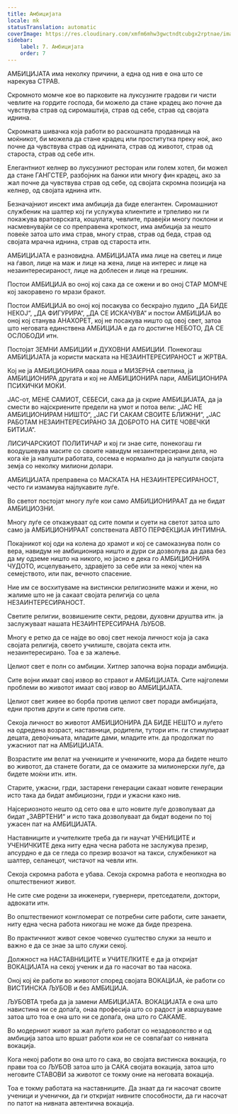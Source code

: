 ```yaml
---
title: Амбицијата
locale: mk
statusTranslation: automatic
coverImage: https://res.cloudinary.com/xmfm6mhw3gwctndtcubgx2rptnae/image/upload/v1740337243/small_cover_educacion_fundamental_a051170f1c.webp
sidebar:
    label: 7. Амбицијата
    order: 7
---
```

АМБИЦИЈАТА има неколку причини, а една од нив е она што се нарекува СТРАВ.

Скромното момче кое во парковите на луксузните градови ги чисти чевлите на гордите господа, би можело да стане крадец ако почне да чувствува страв од сиромаштија, страв од себе, страв од својата иднина.

Скромната шивачка која работи во раскошната продавница на моќникот, би можела да стане крадец или проститутка преку ноќ, ако почне да чувствува страв од иднината, страв од животот, страв од староста, страв од себе итн.

Елегантниот келнер во луксузниот ресторан или голем хотел, би можел да стане ГАНГСТЕР, разбојник на банки или многу фин крадец, ако за жал почне да чувствува страв од себе, од својата скромна позиција на келнер, од својата иднина итн.

Безначајниот инсект има амбиција да биде елегантен. Сиромашниот службеник на шалтер кој ги услужува клиентите и трпеливо ни ги покажува вратоврската, кошулата, чевлите, правејќи многу поклони и насмевнувајќи се со преправена кроткост, има амбиција за нешто повеќе затоа што има страв, многу страв, страв од беда, страв од својата мрачна иднина, страв од староста итн.

АМБИЦИЈАТА е разновидна. АМБИЦИЈАТА има лице на светец и лице на ѓавол, лице на маж и лице на жена, лице на интерес и лице на незаинтересираност, лице на доблесен и лице на грешник.

Постои АМБИЦИЈА во оној кој сака да се ожени и во оној СТАР МОМЧЕ кој закоравено го мрази бракот.

Постои АМБИЦИЈА во оној кој посакува со бескрајно лудило „ДА БИДЕ НЕКОЈ“, „ДА ФИГУРИРА“, „ДА СЕ ИСКАЧУВА“ и постои АМБИЦИЈА во оној кој станува АНАХОРЕТ, кој не посакува ништо од овој свет, затоа што неговата единствена АМБИЦИЈА е да го достигне НЕБОТО, ДА СЕ ОСЛОБОДИ итн.

Постојат ЗЕМНИ АМБИЦИИ и ДУХОВНИ АМБИЦИИ. Понекогаш АМБИЦИЈАТА ја користи маската на НЕЗАИНТЕРЕСИРАНОСТ и ЖРТВА.

Кој не ја АМБИЦИОНИРА оваа лоша и МИЗЕРНА светлина, ја АМБИЦИОНИРА другата и кој не АМБИЦИОНИРА пари, АМБИЦИОНИРА ПСИХИЧКИ МОЌИ.

ЈАС-от, МЕНЕ САМИОТ, СЕБЕСИ, сака да ја скрие АМБИЦИЈАТА, да ја смести во најскриените предели на умот и потоа вели: „ЈАС НЕ АМБИЦИОНИРАМ НИШТО“, „ЈАС ГИ САКАМ СВОИТЕ БЛИЖНИ“, „ЈАС РАБОТАМ НЕЗАИНТЕРЕСИРАНО ЗА ДОБРОТО НА СИТЕ ЧОВЕЧКИ БИТИЈА“.

ЛИСИЧАРСКИОТ ПОЛИТИЧАР и кој ги знае сите, понекогаш ги воодушевува масите со своите навидум незаинтересирани дела, но кога ќе ја напушти работата, сосема е нормално да ја напушти својата земја со неколку милиони долари.

АМБИЦИЈАТА преправена со МАСКАТА НА НЕЗАИНТЕРЕСИРАНОСТ, често ги измамува најлукавите луѓе.

Во светот постојат многу луѓе кои само АМБИЦИОНИРААТ да не бидат АМБИЦИОЗНИ.

Многу луѓе се откажуваат од сите помпи и суети на светот затоа што само ја АМБИЦИОНИРААТ сопствената АВТО ПЕРФЕКЦИЈА ИНТИМНА.

Покајникот кој оди на колена до храмот и кој се самоказнува полн со вера, навидум не амбиционира ништо и дури си дозволува да дава без да му одземе ништо на никого, но јасно е дека го АМБИЦИОНИРА ЧУДОТО, исцелувањето, здравјето за себе или за некој член на семејството, или пак, вечното спасение.

Ние им се восхитуваме на вистински религиозните мажи и жени, но жалиме што не ја сакаат својата религија со цела НЕЗАИНТЕРЕСИРАНОСТ.

Светите религии, возвишените секти, редови, духовни друштва итн. ја заслужуваат нашата НЕЗАИНТЕРЕСИРАНА ЉУБОВ.

Многу е ретко да се најде во овој свет некоја личност која ја сака својата религија, своето училиште, својата секта итн. незаинтересирано. Тоа е за жалење.

Целиот свет е полн со амбиции. Хитлер започна војна поради амбиција.

Сите војни имаат свој извор во стравот и АМБИЦИЈАТА. Сите најголеми проблеми во животот имаат свој извор во АМБИЦИЈАТА.

Целиот свет живее во борба против целиот свет поради амбицијата, едни против други и сите против сите.

Секоја личност во животот АМБИЦИОНИРА ДА БИДЕ НЕШТО и луѓето на одредена возраст, наставници, родители, тутори итн. ги стимулираат децата, девојчињата, младите дами, младите итн. да продолжат по ужасниот пат на АМБИЦИЈАТА.

Возрастите им велат на учениците и ученичките, мора да бидете нешто во животот, да станете богати, да се омажите за милионерски луѓе, да бидете моќни итн. итн.

Старите, ужасни, грди, застарени генерации сакаат новите генерации исто така да бидат амбициозни, грди и ужасни како нив.

Најсериозното нешто од сето ова е што новите луѓе дозволуваат да бидат „ЗАВРТЕНИ“ и исто така дозволуваат да бидат водени по тој ужасен пат на АМБИЦИЈАТА.

Наставниците и учителките треба да ги научат УЧЕНИЦИТЕ и УЧЕНИЧКИТЕ дека ниту една чесна работа не заслужува презир, апсурдно е да се гледа со презир возачот на такси, службеникот на шалтер, селанецот, чистачот на чевли итн.

Секоја скромна работа е убава. Секоја скромна работа е неопходна во општествениот живот.

Не сите сме родени за инженери, гувернери, претседатели, доктори, адвокати итн.

Во општествениот конгломерат се потребни сите работи, сите занаети, ниту една чесна работа никогаш не може да биде презрена.

Во практичниот живот секое човечко суштество служи за нешто и важно е да се знае за што служи секој.

Должност на НАСТАВНИЦИТЕ и УЧИТЕЛКИТЕ е да ја откријат ВОКАЦИЈАТА на секој ученик и да го насочат во таа насока.

Оној кој ќе работи во животот според својата ВОКАЦИЈА, ќе работи со ВИСТИНСКА ЉУБОВ и без АМБИЦИЈА.

ЉУБОВТА треба да ја замени АМБИЦИЈАТА. ВОКАЦИЈАТА е она што навистина ни се допаѓа, онаа професија што со радост ја извршуваме затоа што тоа е она што ни се допаѓа, она што го САКАМЕ.

Во модерниот живот за жал луѓето работат со незадоволство и од амбиција затоа што вршат работи кои не се совпаѓаат со нивната вокација.

Кога некој работи во она што го сака, во својата вистинска вокација, го прави тоа со ЉУБОВ затоа што ја САКА својата вокација, затоа што неговите СТАВОВИ за животот се токму оние на неговата вокација.

Тоа е токму работата на наставниците. Да знаат да ги насочат своите ученици и ученички, да ги откријат нивните способности, да ги насочат по патот на нивната автентична вокација.

